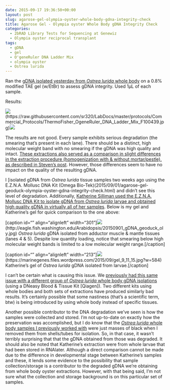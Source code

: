 ```yaml
---
date: 2015-09-17 19:36:50+00:00
layout: post
slug: agarose-gel-olympia-oyster-whole-body-gdna-integrity-check
title: Agarose Gel - Olympia oyster Whole Body gDNA Integrity Check
categories:
  - 2bRAD Library Tests for Sequencing at Genewiz
  - Olympia oyster reciprocal transplant
tags:
  - gDNA
  - gel
  - O'geneRuler DNA Ladder Mix
  - olympia oyster
  - Ostrea lurida
---
```


Ran the [gDNA isolated yesterday from _Ostrea lurida_ whole body](https://robertslab.github.io/sams-notebook/2015/09/16/dna-isolation-olympia-oyster-whole-body.html) on a 0.8% modified TAE gel (w/EtBr) to assess gDNA integrity. Used 1μL of each sample.



Results:

![](https://raw.githubusercontent.com/sr320/LabDocs/master/protocols/Commercial_Protocols/ThermoFisher_OgeneRuler_DNA_Ladder_Mix_F100439.jpg)(https://raw.githubusercontent.com/sr320/LabDocs/master/protocols/Commercial_Protocols/ThermoFisher_OgeneRuler_DNA_Ladder_Mix_F100439.jpg)[![](http://eagle.fish.washington.edu/Arabidopsis/20150917_gel_gDNA_Oly_RAD.jpg)](http://eagle.fish.washington.edu/Arabidopsis/20150917_gel_gDNA_Oly_RAD.jpg)

The results are not good. Every sample exhibits serious degradation (the smearing that's present in each lane). There should be a distinct, high molecular weight band with no smearing if the gDNA was high quality and intact. [These extractions also served as a comparison in slight differences in the extraction procedure (homogenization with & without mortar/pestle), as described in Steven's post](https://onsnetwork.org/halfshell/2015/09/16/running-the-numbers/). However, those differences seem to have no impact on the quality of the resulting gDNA.

I [isolated gDNA from _Ostrea lurida_ tissue samples two weeks ago using the E.Z.N.A. Mollusc DNA Kit (Omega Bio-Tek)(2015/09/01/agarose-gel-geoduck-olympia-oyster-gdna-integrity-check.html) and didn't see this level of degradation. Additionally, [Katherine Silliman used the E.Z.N.A. Mollusc DNA Kit to isolate gDNA from _Ostrea lurida_ larvae and obtained high quality gDNA in virtually all of her samples](https://marinegenes.com/2015/09/11/friday-91112/). Below is my gel and Katherine's gel for quick comparison to the one above:

[caption id="" align="alignleft" width="301"]![](https://eagle.fish.washington.edu/Arabidopsis/20150901_gDNA_geoduck_oly.jpg)(http://eagle.fish.washington.edu/Arabidopsis/20150901_gDNA_geoduck_oly.jpg) _Ostrea lurida_ gDNA isolated from adductor muscle & mantle tissues (lanes 4 & 5). Despite low quantity loading, notice that smearing below high molecular weight bands is limited to a low molecular weight range.[/caption]

[caption id="" align="alignleft" width="213"]![](https://marinegenes.files.wordpress.com/2015/09/gel_9_11_15.jpg?w=584)(https://marinegenes.files.wordpress.com/2015/09/gel_9_11_15.jpg?w=584) Katherine's gel of _Ostrea lurida_ gDNA isolated from larvae.[/caption]

























I can't be certain what is causing this issue. We [previously had this same issue with a different group of _Ostrea lurida_ whole body gDNA isolations](https://heareresearch.blogspot.com/2015/02/2-18-2015-96-well-plate-extract-gel-run.html) (using a DNeasy Blood & Tissue Kit [Qiagen]). Two different kits using whole bodies and both sets of extractions have produced similarly bad results. It's certainly possible that some nastiness (that's a scientific term, btw) is being introduced by using whole body instead of specific tissues.

Another possible contributor to the DNA degradation we've seen is how the samples were collected and stored. I'm not up-to-date on exactly how the preservation was accomplished, but I do know that the [_Ostrea lurida_ whole body samples I previously worked with](https://robertslab.github.io/sams-notebook/2014/10/14/dna-isolation-olympia-oyster-populations-for-rad-sequencing.html) were just masses of black when I removed them from shells/tubes for isolation. So, in that case, it wasn't terribly surprising that that the gDNA obtained from those was degraded. It should also be noted that Katherine's extraction were from whole larvae that had been stored in RNAlater. Although a direct comparison cannot be made due to the difference in developmental stage between Katherine's samples and these, it lends some evidence to the possibility that sample collection/storage is a contributor to the degraded gDNA we're obtaining from whole body oyster extractions. However, with that being said, I'm not sure what the collection and storage background is on this particular set of samples.
